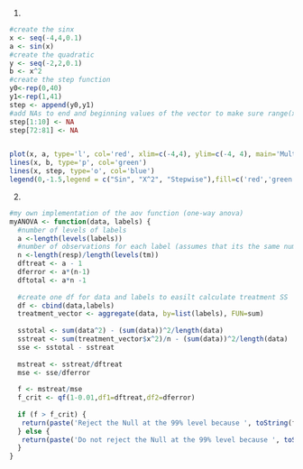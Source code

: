 1. 
```r
#create the sinx
x <- seq(-4,4,0.1)
a <- sin(x)
#create the quadratic
y <- seq(-2,2,0.1)
b <- x^2
#create the step function
y0<-rep(0,40)
y1<-rep(1,41)
step <- append(y0,y1)
#add NAs to end and beginning values of the vector to make sure range(x) is between -3 and 3
step[1:10] <- NA
step[72:81] <- NA


plot(x, a, type='l', col='red', xlim=c(-4,4), ylim=c(-4, 4), main='Multiple Graphs')
lines(x, b, type='p', col='green')
lines(x, step, type='o', col='blue')
legend(0,-1.5,legend = c("Sin", "X^2", "Stepwise"),fill=c('red','green','blue'))
```
2.
```r
#my own implementation of the aov function (one-way anova)
myANOVA <- function(data, labels) {
  #number of levels of labels
  a <-length(levels(labels))
  #number of observations for each label (assumes that its the same number for each label)
  n <-length(resp)/length(levels(tm))
  dftreat <- a - 1
  dferror <- a*(n-1)
  dftotal <- a*n -1
  
  #create one df for data and labels to easilt calculate treatment SS
  df <- cbind(data,labels)
  treatment_vector <- aggregate(data, by=list(labels), FUN=sum)
  
  sstotal <- sum(data^2) - (sum(data))^2/length(data)
  sstreat <- sum(treatment_vector$x^2)/n - (sum(data))^2/length(data)
  sse <- sstotal - sstreat
  
  mstreat <- sstreat/dftreat
  mse <- sse/dferror
  
  f <- mstreat/mse
  f_crit <- qf(1-0.01,df1=dftreat,df2=dferror)
  
  if (f > f_crit) {
   return(paste('Reject the Null at the 99% level because ', toString(f), ' is greater than ', toString(f_crit), sep=''))
  } else {
   return(paste('Do not reject the Null at the 99% level because ', toString(f), ' is less than ', toString(f_crit), sep=''))
  }
}
```

